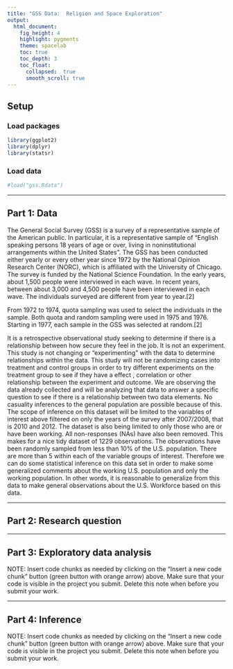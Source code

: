 ```yaml
---
title: "GSS Data:  Religion and Space Exploration"
output: 
  html_document: 
    fig_height: 4
    highlight: pygments
    theme: spacelab
    toc: true
    toc_depth: 3
    toc_float:
      collapsed:  true
      smooth_scroll: true
---
```


## Setup

### Load packages

```r
library(ggplot2)
library(dplyr)
library(statsr)
```

### Load data
```r
#load("gss.Rdata")
```



* * *

## Part 1: Data
The General Social Survey (GSS) is a survey of a representative sample of the American public. In particular, it is a representative sample of "English speaking persons 18 years of age or over, living in noninstitutional arrangements within the United States". The GSS has been conducted either yearly or every other year since 1972 by the National Opinion Research Center (NORC), which is affiliated with the University of Chicago. The survey is funded by the National Science Foundation. In the early years, about 1,500 people were interviewed in each wave. In recent years, between about 3,000 and 4,500 people have been interviewed in each wave. The individuals surveyed are different from year to year.[2]

From 1972 to 1974, quota sampling was used to select the individuals in the sample. Both quota and random sampling were used in 1975 and 1976. Starting in 1977, each sample in the GSS was selected at random.[2]

It is a retrospective observational study seeking to determine if there is a relationship between how secure they feel in the job. It is not an experiment. This study is not changing or "experimenting" with the data to determine relationships within the data. This study will not be randomizing cases into treatment and control groups in order to try different experiments on the treatment group to see if they have a effect , correlation or other relationship between the experiment and outcome. We are observing the data already collected and will be analyzing that data to answer a specific question to see if there is a relationship between two data elements. No casuality inferences to the general population are possible because of this. The scope of inference on this dataset will be limited to the variables of interest above filtered on only the years of the survey after 2007/2008, that is 2010 and 2012. The dataset is also being limited to only those who are or have been working. All non-responses (NAs) have also been removed. This makes for a nice tidy dataset of 1229 observations. The observations have been randomly sampled from less than 10% of the U.S. population. There are more than 5 within each of the variable groups of interest. Therefore we can do some statistical inference on this data set in order to make some generalized comments about the working U.S. population and only the working population. In other words, it is reasonable to generalize from this data to make general observations about the U.S. Workforce based on this data.

* * *

## Part 2: Research question



* * *

## Part 3: Exploratory data analysis

NOTE: Insert code chunks as needed by clicking on the "Insert a new code chunk" 
button (green button with orange arrow) above. Make sure that your code is visible
in the project you submit. Delete this note when before you submit your work.

* * *

## Part 4: Inference

NOTE: Insert code chunks as needed by clicking on the "Insert a new code chunk" 
button (green button with orange arrow) above. Make sure that your code is visible
in the project you submit. Delete this note when before you submit your work.